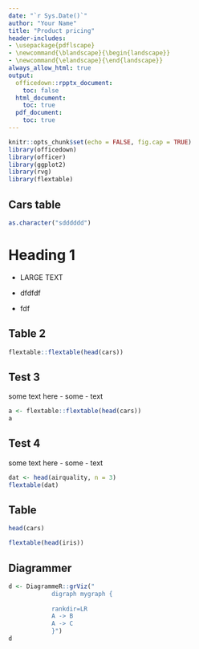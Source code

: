 ```yaml
---
date: "`r Sys.Date()`"
author: "Your Name"
title: "Product pricing"
header-includes:
- \usepackage{pdflscape}
- \newcommand{\blandscape}{\begin{landscape}}
- \newcommand{\elandscape}{\end{landscape}}
always_allow_html: true
output: 
  officedown::rpptx_document:
    toc: false
  html_document:
    toc: true
  pdf_document:
    toc: true
---
```


```r
knitr::opts_chunk$set(echo = FALSE, fig.cap = TRUE)
library(officedown)
library(officer)
library(ggplot2)
library(rvg)
library(flextable)
```



## Cars table

```r
as.character("sdddddd")

```

<h1>Heading 1</h1>

-   LARGE TEXT

-   dfdfdf

-   fdf



## Table 2


```r
flextable::flextable(head(cars))

```


## Test 3

some text here
- some
- text

```r
a <- flextable::flextable(head(cars))
a
```


## Test 4

some text here
- some
- text

```r
dat <- head(airquality, n = 3)
flextable(dat)
```



## Table

```r
head(cars)
```

```r
flextable(head(iris))
```



## Diagrammer

```r
d <- DiagrammeR::grViz("
            digraph mygraph {
            
            rankdir=LR
            A -> B
            A -> C
            }")
d
```

